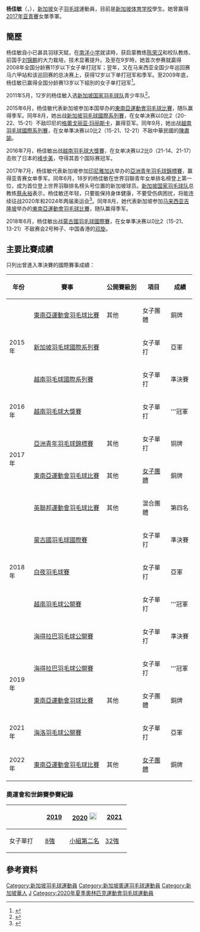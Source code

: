 {{noteTA|G1=Badminton}}
{{Infobox 羽球選手
| playername              = 杨佳敏<br/>{{lang|en|Yeo Jiamin}}
| image                   = 
| size                    = 
| caption                 = 
| birth_name              = 
| date_of_birth           = {{birth_date_and_age|1999|2|1}}<ref name="15SEA">{{en}}{{cite web|title=Biography Overview - YEO Jiamin|url=http://results.seagames2015.com/eng/zb/engzb_badminton_biography_overview_n1007878_yeo_jiamin.htm|publisher=2015 SEA Games Singapore|deadurl=yes|archiveurl=https://archive.today/20150616060256/http://results.seagames2015.com/eng/zb/engzb_badminton_biography_overview_n1007878_yeo_jiamin.htm|archivedate=2015-06-16|access-date=2015-06-14}}</ref>
| place_of_birth          = {{SGP}}
| residence               = {{SGP}}
| height                  = {{height|m=1.64}}<ref name="15SEA"/>
| weight                  = {{weight|kg=55}}<ref name="15SEA"/>
| event                   = 女子單打、女子雙打、混合雙打
| country                 = {{SIN}}
| years_active            = 
| handedness              = 右手
| coach                   = 
| highest_ranking         = 第18位（女單）
| date_of_highest_ranking = 2021年11月23日<ref name="ranking">{{en}}[https://bwf.tournamentsoftware.com/ranking/category.aspx?id=28050&category=473] {{Wayback|url=https://bwf.tournamentsoftware.com/ranking/category.aspx?id=28050&category=473 |date=20211123133726 }}</ref>
| current_ranking         = 第18位（女單）<ref>{{en}}[https://bwf.tournamentsoftware.com/ranking/category.aspx?id=28050&category=473] {{Wayback|url=https://bwf.tournamentsoftware.com/ranking/category.aspx?id=28050&category=473 |date=20211123133726 }}</ref>
| played                  = 162勝–95負（女單）<br/>7勝–14負（女雙）<br/>6勝–5負（混雙） <br/> (2019年8月20日)
| titles                  = 
| bwf_profile             = 440E13BF-47D0-48DE-9AD0-2E813CBAF80D
| bwf_id                  = 83822
| updated                 = 2021年11月23日
}}
{{MedalTableTop|width=286px}}
{{MedalSport | 女子[[羽毛球|羽毛球]]}}
{{MedalCountry | {{SIN}}}}
{{MedalCompetition | [[东南亚运动会|东南亚运动会]]}}
{{MedalBronze| [[2015年东南亚运动会|2015年 新加坡]] | [[2015年东南亚运动会羽毛球比赛|女子團體]]}}
{{MedalBronze| [[2017年东南亚运动会|2017年 吉隆坡]] | [[2017年東南亞運動會羽毛球比賽|女子團體]]}}
{{MedalBronze| [[2019年东南亚运动会|2019年 馬尼拉]] | [[2019年東南亞運動會羽球比賽|女子團體]]}}
{{MedalBronze| [[2021年東南亞運動會羽毛球比賽|2021年 河內]] | [[2021年東南亞運動會羽毛球女子團體比賽|女子團體]]}}
{{MedalCompetition | [[亞洲青年羽毛球錦標賽|亞洲青年羽毛球錦標賽]]}}
{{MedalBronze| [[2017年亞洲青年羽毛球錦標賽|2017年 雅加达]] | 女子單打 }}
{{MedalBottom}}
'''杨佳敏'''（{{lang-en|'''Yeo Jiamin'''}}，{{bd|1999年|2月1日||}}），[[新加坡|新加坡]]女子[[羽毛球|羽毛球]]運動員，目前是[[新加坡体育学校|新加坡体育学校]]學生。她曾赢得[[2017年亚洲青年羽毛球錦標賽|2017年亚青賽]]女單季軍。

==簡歷==
杨佳敏自小已甚具羽球天赋，在[[南洋小学|南洋小学]]就读時，获启蒙教练[[陈荣汉|陈荣汉]]和校队教练、前国手[[刘锦鹏|刘锦鹏]]的大力栽培，技术显著提升。及至在9岁時，她首次参赛就贏得2008年全国分龄赛11岁以下女子单打冠军；翌年，又在马来西亚全国少年巡回赛马六甲站和该巡回赛的总决赛上，获得12岁以下单打冠军和季军。至2009年底，杨佳敏已赢得全国分龄赛13岁以下組別的女子单打冠军<ref>{{zh-sg}}{{cite news|title=获派参加女团女单赛 16岁杨佳敏现在还感到意外|url=http://www.zaobao.com.sg/culture/sports/singapore/story20150603-487282|agency=联合早报|date=2015-06-03|accessdate=2015-06-14|archive-date=2017-11-09|archive-url=https://web.archive.org/web/20171109134811/http://www.zaobao.com.sg/culture/sports/singapore/story20150603-487282|dead-url=no}}</ref>。

2011年5月，12岁的杨佳敏入选[[新加坡国家羽毛球队|新加坡国家羽毛球队]]青少年队<ref>{{zh-sg}}{{cite news|title=李宁青年羽毛球赛 我小将杨佳敏再屈居亚军|url=http://www.zaobao.com.sg/culture/sports/others/story20111220-128093|agency=联合早报|date=2011-12-20|accessdate=2015-06-14|archive-date=2017-11-09|archive-url=https://web.archive.org/web/20171109140015/http://www.zaobao.com.sg/culture/sports/others/story20111220-128093|dead-url=no}}</ref>。

2015年6月，杨佳敏代表新加坡参加本国举办的[[2015年東南亞運動會羽毛球比賽|東南亞運動會羽毛球比賽]]，随队赢得季军。同年8月，她出战[[2015年新加坡羽毛球國際系列賽|新加坡羽毛球國際系列賽]]，在女单决赛以0比2（20-22、15-21）不敌印尼的[[格蕾戈丽亚·玛丽斯卡|格蕾戈丽亚·玛丽斯卡]]，赢得亚军。同年9月，她出战[[2015年越南羽毛球國際系列賽|越南羽毛球國際系列賽]]，在女单準决赛以0比2（15-21、12-21）不敌中華民國的[[陳肅諭|陳肅諭]]。

2016年7月，杨佳敏出战[[2016年越南羽毛球大獎賽|越南羽毛球大獎賽]]，在女单决赛以2比0（21-14、21-17）击败了日本的[[峰步美|峰步美]]，夺得其首个国际赛冠军。

2017年7月，杨佳敏代表新加坡参加[[印尼|印尼]][[雅加达|雅加达]]举办的[[2017年亞洲青年羽毛球錦標賽|亞洲青年羽毛球錦標賽]]，赢得亚青赛女单季军。同年6月，18岁的杨佳敏在世界羽聯青年女单排名榜登上第一位，成为首位登上世界羽聯排名榜头号位置的新加坡球员。[[新加坡国家羽毛球队|新加坡国家羽毛球队]]总教练[[蔡永裕|蔡永裕]]表示，杨佳敏还年轻，只要能保持身体健康，不要受伤病困扰，将能连续征战2020年和2024年两届奥运会<ref>{{zh-sg}}{{cite news|author1=郭嘉惠|title=青年羽毛球手世界排名 我国杨佳敏首登榜首|url=http://www.zaobao.com/znews/sports/story20170610-770054|agency=联合早报|date=2017-06-10}}</ref>。同年8月，她代表新加坡参加[[马来西亚|马来西亚]][[吉隆坡|吉隆坡]]举办的[[2017年東南亞運動會羽毛球比賽|東南亞運動會羽毛球比賽]]，随队赢得季军。

2018年6月，杨佳敏出战[[2018年蒙古國羽毛球國際賽|蒙古國羽毛球國際賽]]，在女单準决赛以0比2（15-21、13-21）不敌赛会2号种子、中国香港的[[邓旋|邓旋]]。

==主要比賽成績==
只列出曾進入準決賽的國際賽事成績：
{| class=wikitable style="text-align:center; font-size:small;" 
!width="50"|年份
!width="180"|賽事
!width="80"|公開賽級別
!width="60"|項目
!width="50"|成績
|-
!rowspan="3"|2015年
|[[2015年東南亞運動會羽毛球比賽|東南亞運動會羽毛球比賽]]
|其他
|女子團體
|bgcolor="#b8860b"|銅牌
|-
|[[2015年新加坡羽毛球國際系列賽|新加坡羽毛球國際系列賽]]
|{{BWFIS}}
|女子單打
|bgcolor="silver"|亞軍
|-
|[[2015年越南羽毛球國際系列賽|越南羽毛球國際系列賽]]
|{{BWFIS}}
|女子單打
|bgcolor="#b8860b"|準決賽
|-
!rowspan="1"|2016年
|[[2016年越南羽毛球大獎賽|越南羽毛球大獎賽]]
|{{BWFGP}}
|女子單打
|bgcolor="Gold"|'''冠軍
|-
!rowspan="2"|2017年
|[[2017年亞洲青年羽毛球錦標賽|亞洲青年羽毛球錦標賽]]
|其他
|女子單打
|bgcolor="#b8860b"|铜牌
|-
|[[2017年東南亞運動會羽毛球比賽|東南亞運動會羽毛球比賽]]
|其他
|[[2017年東南亞運動會羽毛球女子團體比賽|女子團體]]
|bgcolor="#b8860b"|銅牌
|-
!rowspan="5"|2018年
|[[2018年英聯邦運動會羽毛球比賽|英聯邦運動會羽毛球比賽]]
|其他
|混合團體
|第四名
|-
|[[2018年蒙古國羽毛球國際賽|蒙古國羽毛球國際賽]]
|{{BWFIS}}
|女子單打
|bgcolor="#b8860b"|準決賽
|-
|[[2018年白夜羽毛球賽|白夜羽毛球賽]]
|{{BWFIC}}
|女子單打
|bgcolor="silver"|亞軍
|-
|[[2018年越南羽毛球公開賽|越南羽毛球公開賽]]
|{{BWF100}}
|女子單打
|bgcolor="Gold"|'''冠軍
|-
|[[2018年海得拉巴羽毛球公開賽|海得拉巴羽毛球公開賽]]
|{{BWF100}}
|女子單打
|bgcolor="#b8860b"|準決賽
|-
!rowspan="2"|2019年
|[[2019年海得拉巴羽毛球公開賽|海得拉巴羽毛球公開賽]]
|{{BWF100}}
|女子單打
|bgcolor="Gold"|'''冠軍
|-
|[[2019年東南亞運動會羽球比賽|東南亞運動會羽球比賽]]
|其他
|女子團體
|bgcolor="#b8860b"|銅牌
|-
!rowspan="1"|2021年
|[[2021年海洛羽毛球公開賽|海洛羽毛球公開賽]]
|{{BWF500}}
|女子單打
|bgcolor="silver"|亞軍
|-
!rowspan="1"|2022年
|[[2021年東南亞運動會羽毛球比賽|東南亞運動會羽毛球比賽]]
|其他
|[[2021年東南亞運動會羽毛球女子團體比賽|女子團體]]
|bgcolor="#b8860b"|銅牌
|}
{{BWF賽事級別索引}}

===奧運會和世錦賽參賽紀錄===
{| class=wikitable style="text-align:center; font-size:small;" 
!
!width="50"|[[2019年世界羽毛球錦標賽|2019]]
!width="80"|[[2020年夏季奧林匹克運動會羽毛球比賽|2020]] [[File:Olympic_rings_without_rims.svg|20px]]
!width="50"|[[2021年世界羽毛球錦標賽|2021]]
|-
!width="80"|女子單打
|[[2019年世界羽毛球錦標賽女子單打項目|8強]]
|[[2020年夏季奧林匹克運動會羽毛球女子單打比賽|小組第二名]]
|[[2021年世界羽毛球錦標賽女子單打項目|32強]]
|}

==參考資料==
{{Reflist|2}}

{{DEFAULTSORT:Yeo Jiamin}}
[[Category:新加坡羽毛球運動員|Category:新加坡羽毛球運動員]]
[[Category:新加坡奧運羽毛球運動員|Category:新加坡奧運羽毛球運動員]]
[[Category:新加坡華人|Category:新加坡華人]]
[[Category:杨姓|J]]
[[Category:2020年夏季奧林匹克運動會羽毛球運動員|Category:2020年夏季奧林匹克運動會羽毛球運動員]]